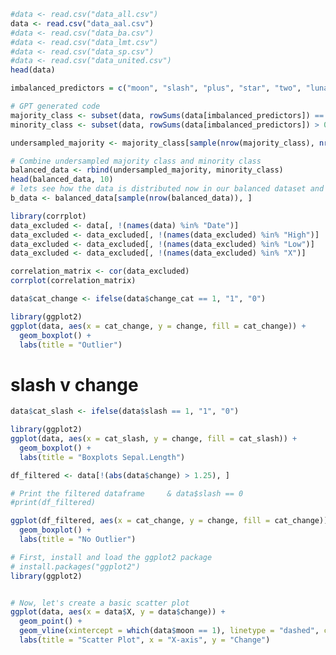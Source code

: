 ```r
#data <- read.csv("data_all.csv")
data <- read.csv("data_aal.csv")
#data <- read.csv("data_ba.csv")
#data <- read.csv("data_lmt.csv")
#data <- read.csv("data_sp.csv")
#data <- read.csv("data_united.csv")
head(data)
```

```r
imbalanced_predictors = c("moon", "slash", "plus", "star", "two", "lunar", "solar", "flare")

# GPT generated code
majority_class <- subset(data, rowSums(data[imbalanced_predictors]) == 0)
minority_class <- subset(data, rowSums(data[imbalanced_predictors]) > 0)

undersampled_majority <- majority_class[sample(nrow(majority_class), nrow(minority_class), replace = FALSE), ]

# Combine undersampled majority class and minority class
balanced_data <- rbind(undersampled_majority, minority_class)
head(balanced_data, 10)
# lets see how the data is distributed now in our balanced dataset and shuffle it 
b_data <- balanced_data[sample(nrow(balanced_data)), ]

```



```r
library(corrplot)
data_excluded <- data[, !(names(data) %in% "Date")]
data_excluded <- data_excluded[, !(names(data_excluded) %in% "High")]
data_excluded <- data_excluded[, !(names(data_excluded) %in% "Low")]
data_excluded <- data_excluded[, !(names(data_excluded) %in% "X")]

correlation_matrix <- cor(data_excluded)
corrplot(correlation_matrix)
```


```r
data$cat_change <- ifelse(data$change_cat == 1, "1", "0")
```

```r

library(ggplot2)
ggplot(data, aes(x = cat_change, y = change, fill = cat_change)) +
  geom_boxplot() +
  labs(title = "Outlier")


```

# slash v change
```r
data$cat_slash <- ifelse(data$slash == 1, "1", "0")
```

```r

library(ggplot2)
ggplot(data, aes(x = cat_slash, y = change, fill = cat_slash)) +
  geom_boxplot() +
  labs(title = "Boxplots Sepal.Length")


```

```r
df_filtered <- data[!(abs(data$change) > 1.25), ]

# Print the filtered dataframe     & data$slash == 0
#print(df_filtered)
```

```r

ggplot(df_filtered, aes(x = cat_change, y = change, fill = cat_change)) +
  geom_boxplot() +
  labs(title = "No Outlier")


```


```r
# First, install and load the ggplot2 package
# install.packages("ggplot2")
library(ggplot2)


# Now, let's create a basic scatter plot
ggplot(data, aes(x = data$X, y = data$change)) +
  geom_point() +
  geom_vline(xintercept = which(data$moon == 1), linetype = "dashed", color = "red") +
  labs(title = "Scatter Plot", x = "X-axis", y = "Change")

```





